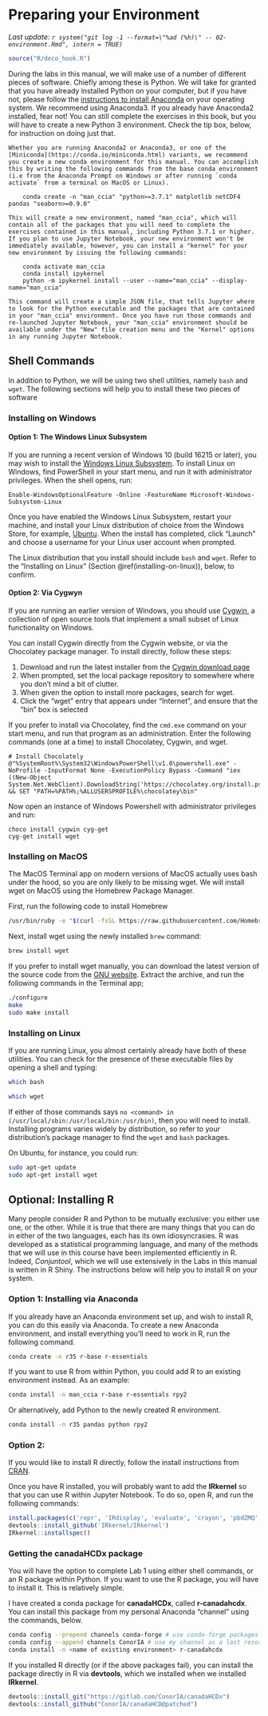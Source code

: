 # Preparing your Environment {#enviro}

_Last update: `r system("git log -1 --format=\"%ad (%h)\" -- 02-environment.Rmd", intern = TRUE)`_

```r
source("R/deco_hook.R")
```

During the labs in this manual, we will make use of a number of different pieces of software. Chiefly among these is Python. We will take for granted that you have already installed Python on your computer, but if you have not, please follow the [instructions to install Anaconda](https://docs.anaconda.com/anaconda/install/) on your operating system. We recommend using Anaconda3. If you already have Anaconda2 installed, fear not! You can still complete the exercises in this book, but you will have to create a new Python 3 environment. Check the tip box, below, for instruction on doing just that. 

```block
Whether you are running Anaconda2 or Anaconda3, or one of the [Miniconda](https://conda.io/miniconda.html) variants, we recommend you create a new conda environment for this manual. You can accomplish this by writing the following commands from the base conda environment (i.e from the Anaconda Prompt on Windows or after running `conda activate` from a terminal on MacOS or Linux). 

    conda create -n "man_ccia" "python>=3.7.1" matplotlib netCDF4 pandas "seaborn>=0.9.0"

This will create a new environment, named "man_ccia", which will contain all of the packages that you will need to complete the exercises contained in this manual, including Python 3.7.1 or higher. If you plan to use Jupyter Notebook, your new environment won't be immediately available, however, you can install a "kernel" for your new environment by issuing the following commands: 

    conda activate man_ccia
    conda install ipykernel
    python -m ipykernel install --user --name="man_ccia" --display-name="man_ccia"

This command will create a simple JSON file, that tells Jupyter where to look for the Python executable and the packages that are contained in your "man_ccia" environment. Once you have run those commands and re-launched Jupyter Notebook, your "man_ccia" environment should be available under the "New" file creation menu and the "Kernel" options in any running Jupyter Notebook.
```

## Shell Commands

In addition to Python, we will be using two shell utilities, namely `bash` and `wget`. The following sections will help you to install these two pieces of software 

### Installing on Windows

#### Option 1: The Windows Linux Subsystem

If you are running a recent version of Windows 10 (build 16215 or later), you may wish to install the [Windows Linux Subsystem](https://docs.microsoft.com/en-us/windows/wsl/install-win10). To install Linux on Windows, find PowerShell in your start menu, and run it with administrator privileges. When the shell opens, run:

```shell
Enable-WindowsOptionalFeature -Online -FeatureName Microsoft-Windows-Subsystem-Linux
```

Once you have enabled the Windows Linux Subsystem, restart your machine, and install your Linux distribution of choice from the Windows Store, for example, [Ubuntu](https://www.microsoft.com/en-ca/p/ubuntu/9nblggh4msv6). When the install has completed, click "Launch" and choose a username for your Linux user account when prompted. 

The Linux distribution that you install should include `bash` and `wget`. Refer to the "Installing on Linux" (Section \@ref(installing-on-linux)), below, to confirm. 

#### Option 2: Via Cygwyn

If you are running an earlier version of Windows, you should use [Cygwin](https://cygwin.com/), a collection of open source tools that implement a small subset of Linux functionality on Windows.

You can install Cygwin directly from the Cygwin website, or via the Chocolatey package manager. To install directly, follow these steps:

1. Download and run the latest installer from the [Cygwin download page](https://cygwin.com/install.html)
2. When prompted, set the local package repository to somewhere where you don't mind a bit of clutter.
3. When given the option to install more packages, search for wget.
4. Click the "wget" entry that appears under "Internet", and ensure that the "bin" box is selected

If you prefer to install via Chocolatey, find the `cmd.exe` command on your start menu, and run that program as an administration. Enter the following commands (one at a time) to install Chocolatey, Cygwin, and wget. 

```shell
# Install Chocolately
@"%SystemRoot%\System32\WindowsPowerShell\v1.0\powershell.exe" -NoProfile -InputFormat None -ExecutionPolicy Bypass -Command "iex ((New-Object System.Net.WebClient).DownloadString('https://chocolatey.org/install.ps1'))" && SET "PATH=%PATH%;%ALLUSERSPROFILE%\chocolatey\bin"
```

Now open an instance of Windows Powershell with administrator privileges and run:

```shell
choco install cygwin cyg-get
cyg-get install wget
```

### Installing on MacOS

The MacOS Terminal app on modern versions of MacOS actually uses bash under the hood, so you are only likely to be missing wget. We will install wget on MacOS using the Homebrew Package Manager.

First, run the following code to install Homebrew
```bash
/usr/bin/ruby -e "$(curl -fsSL https://raw.githubusercontent.com/Homebrew/install/master/install)"
```

Next, install wget using the newly installed `brew` command: 
```bash
brew install wget
```

If you prefer to install wget manually, you can download the latest version of the source code from the [GNU website](http://ftp.gnu.org/pub/gnu/wget/). Extract the archive, and run the following commands in the Terminal app;

```bash
./configure 
make
sudo make install
```

### Installing on Linux {#installing-on-linux}

If you are running Linux, you almost certainly already have both of these utilities. You can check for the presence of these executable files by opening a shell and typing:

```bash
which bash
```

```bash
which wget
```

If either of those commands says `no <command> in (/usr/local/sbin:/usr/local/bin:/usr/bin)`, then you will need to install. Installing programs varies widely by distribution, so refer to your distribution's package manager to find the `wget` and `bash` packages. 

On Ubuntu, for instance, you could run:
```bash
sudo apt-get update
sudo apt-get install wget
```

## Optional: Installing R

Many people consider R and Python to be mutually exclusive: you either use one, or the other. While it is true that there are many things that you can do in either of the two languages, each has its own idiosyncrasies. R was developed as a statistical programming language, and many of the methods that we will use in this course have been implemented efficiently in R. Indeed, _Conjuntool_, which we will use extensively in the Labs in this manual is written in R Shiny. The instructions below will help you to install R on your system. 

### Option 1: Installing via Anaconda

If you already have an Anaconda environment set up, and wish to install R, you can do this easily via Anaconda. To create a new Anaconda environment, and install everything you'll need to work in R, run the following command.

```bash
conda create -n r35 r-base r-essentials
```

If you want to use R from within Python, you could add R to an existing environment instead. As an example: 

```bash
conda install -n man_ccia r-base r-essentials rpy2
```

Or alternatively, add Python to the newly created R environment.

```bash
conda install -n r35 pandas python rpy2
```

### Option 2: 

If you would like to install R directly, follow the install instructions from [CRAN](https://cloud.r-project.org/). 

Once you have R installed, you will probably want to add the **IRkernel** so that you can use R within Jupyter Notebook. To do so, open R, and run the following commands: 

```r

install.packages(c('repr', 'IRdisplay', 'evaluate', 'crayon', 'pbdZMQ', 'devtools', 'uuid', 'digest'), repos = "https://cloud.r-project.org/")
devtools::install_github('IRkernel/IRkernel')
IRkernel::installspec()
```

### Getting the **canadaHCDx** package

You will have the option to complete Lab 1 using either shell commands, or an R package within Python. If you want to use the R package, you will have to install it. This is relatively simple. 

I have created a conda package for **canadaHCDx**, called **r-canadahcdx**. You can install this package from my personal Anaconda "channel" using the commands, below. 

```bash
conda config --prepend channels conda-forge # use conda-forge packages
conda config --append channels ConorIA # use my channel as a last resort
conda install -n <name of existing environment> r-canadahcdx
```

If you installed R directly (or if the above packages fail), you can install the package directly in R via **devtools**, which we installed when we installed **IRkernel**.

```r
devtools::install_git("https://gitlab.com/ConorIA/canadaHCDx")
devtools::install_github("ConorIA/canadaHCD@patched")
```
